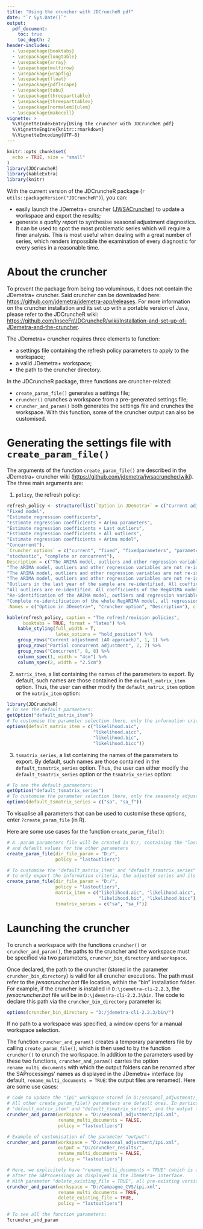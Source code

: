 ```yaml
---
title: "Using the cruncher with JDCruncheR pdf"
date: "`r Sys.Date()`"
output:
  pdf_document:
    toc: true
    toc_depth: 2
header-includes:
  - \usepackage{booktabs}
  - \usepackage{longtable}
  - \usepackage{array}
  - \usepackage{multirow}
  - \usepackage{wrapfig}
  - \usepackage{float}
  - \usepackage{pdflscape}
  - \usepackage{tabu}
  - \usepackage{threeparttable}
  - \usepackage{threeparttablex}
  - \usepackage[normalem]{ulem}
  - \usepackage{makecell}
vignette: >
  %\VignetteIndexEntry{Using the cruncher with JDCruncheR pdf}
  %\VignetteEngine{knitr::rmarkdown}
  %\VignetteEncoding{UTF-8}
---
```


```r
knitr::opts_chunk$set(
  echo = TRUE, size = "small"
)
library(JDCruncheR)
library(kableExtra)
library(knitr)
```


With the current version of the JDCruncheR package (`r utils::packageVersion("JDCruncheR")`), you can:

- easily launch the JDemetra+ cruncher ([JWSACruncher](https://github.com/jdemetra/jwsacruncher/releases)) to update a workspace and export the results;  
- generate a *quality report* to synthesise seasonal adjustment diagnostics. It can be used to spot the most problematic series which will require a finer analysis. This is most useful when dealing with a great number of series, which renders impossible the examination of every diagnostic for every series in a reasonable time. 

# About the cruncher

To prevent the package from being too voluminous, it does not contain the JDemetra+ cruncher. Said cruncher can be downloaded here: <https://github.com/jdemetra/jdemetra-app/releases>. For more information on the cruncher installation and its set up with a portable version of Java, please refer to the JDCruncheR wiki: <https://github.com/InseeFr/JDCruncheR/wiki/Installation-and-set-up-of-JDemetra-and-the-cruncher>.

The JDemetra+ cruncher requires three elements to function:

- a settings file containing the refresh policy parameters to apply to the workspace;  
- a valid JDemetra+ workspace;  
- the path to the cruncher directory.

In the JDCruncheR package, three functions are cruncher-related:  

- `create_param_file()` generates a settings file;  
- `cruncher()` crunches a workspace from a pre-generated settings file;  
- `cruncher_and_param()` both generates the settings file and crunches the workspace. With this function, some of the cruncher output can also be customised.

# Generating the settings file with `create_param_file()`

The arguments of the function `create_param_file()` are described in the JDemetra+ cruncher wiki (<https://github.com/jdemetra/jwsacruncher/wiki>). The three main arguments are:  

1. `policy`, the refresh policy:

```r
refresh_policy <- structure(list(`Option in JDemetra+` = c("Current adjustment (AO approach)",
"Fixed model", 
"Estimate regression coefficients", 
"Estimate regression coefficients + Arima parameters", 
"Estimate regression coefficients + Last outliers", 
"Estimate regression coefficients + All outliers", 
"Estimate regression coefficients + Arima model", 
"Concurrent"), 
`Cruncher options` = c("current", "fixed", "fixedparameters", "parameters (default policy)", "lastoutliers", "outliers", 
"stochastic", "complete or concurrent"), 
Description = c("The ARIMA model, outliers and other regression variables are not re-identified, and the values of all associated coefficients are fixed. All new observations are classified as additive outliers and corresponding coefficients are estimated during the regression phase. The transformation type remains unchanged.",
"The ARIMA model, outliers and other regression variables are not re-identified and the values of all coefficients are fixed. The transformation type remains unchanged.", 
"The ARIMA model, outliers and other regression variables are not re-identified. The coefficients of the ARIMA model are fixed but the regression variables coefficients are re-estimated. The transformation type remains unchanged.", 
"The ARIMA model, outliers and other regression variables are not re-identified. All coefficients of the RegARIMA model are re-estimated, for regression variables and ARIMA parameters. The transformation type remains unchanged.", 
"Outliers in the last year of the sample are re-identified. All coefficients of the RegARIMA model, regression variables and ARIMA parameters, are re-estimated. The transformation type remains unchanged.", 
"All outliers are re-identified. All coefficients of the RegARIMA model, regression variables and ARIMA parameters, are re-estimated. The transformation type remains unchanged.",
"Re-identification of the ARIMA model, outliers and regression variables, except the calendar variables. The transformation type remains unchanged.", 
"Complete re-identification of the whole RegARIMA model, all regression variables and ARIMA model orders.")), 
.Names = c("Option in JDemetra+", "Cruncher option", "Description"), class = "data.frame", row.names = c(NA, -7L))

kable(refresh_policy, caption = "The refresh/revision policies",
      booktabs = TRUE, format = "latex") %>% 
    kable_styling(full_width = T,
                  latex_options = "hold_position") %>% 
    group_rows("Current adjustment (AO approach)", 1, 1) %>% 
    group_rows("Partial concurrent adjustment", 2, 7) %>% 
    group_rows("Concurrent", 8, 8) %>% 
    column_spec(1, width = "4cm") %>% 
    column_spec(2, width = "2.5cm")


```

\begin{table}[!h]

\caption{\label{tab:unnamed-chunk-1}The refresh policies}
\centering
\begin{tabu} to \linewidth {>{\raggedright\arraybackslash}p{4cm}>{\raggedright\arraybackslash}p{2.5cm}>{\raggedright}X}
\toprule
Option in JDemetra+ & Cruncher option & Description\\
\midrule
\addlinespace[0.3em]
\hspace{1em}Current adjustment (AO approach) & current & The ARIMA model, outliers and other regression variables are not re-identified, and the values of all associated coefficients are fixed. All new observations are classified as additive outliers and corresponding coefficients are estimated during the regression phase. The transformation type remains unchanged..\\
\multicolumn{3}{l}{\textbf{Partial concurrent adjustment}}\\
\hspace{1em}Fixed model & fixed & The ARIMA model, outliers and other regression variables are not re-identified and the values of all coefficients are fixed. The transformation type remains unchanged.\\
\hspace{1em}Estimate regression coefficients & fixedparameters & The ARIMA model, outliers and other regression variables are not re-identified. The coefficients of the ARIMA model are fixed but the regression variables coefficients are re-estimated. The transformation type remains unchanged.\\
\hspace{1em}Estimate regression coefficients + Arima parameters & parameters (default policy) & The ARIMA model, outliers and other regression variables are not re-identified. All coefficients of the RegARIMA model are re-estimated, for regression variables and ARIMA parameters. The transformation type remains unchanged.\\
\hspace{1em}Estimate regression coefficients + Last outliers & lastoutliers & Outliers in the last year of the sample are re-identified. All coefficients of the RegARIMA model, regression variables and ARIMA parameters, are re-estimated. The transformation type remains unchanged.\\
\hspace{1em}Estimate regression coefficients + all outliers & outliers & All outliers are re-identified. All coefficients of the RegARIMA model, regression variables and ARIMA parameters, are re-estimated. The transformation type remains unchanged.\\
\hspace{1em}Estimate regression coefficients + Arima model & stochastic & Re-identification of the ARIMA model, outliers and regression variables, except the calendar variables. The transformation type remains unchanged.\\
\addlinespace[0.3em]
\multicolumn{3}{l}{\textbf{Concurrent}}\\
\hspace{1em}Concurrent & complete or concurrent & Complete re-identification of the whole RegARIMA model, all regression variables and ARIMA model orders.\\
\bottomrule
\end{tabu}
\end{table}

2. `matrix_item`, a list containing the names of the parameters to export. By default, such names are those contained in the `default_matrix_item` option. Thus, the user can either modify the `default_matrix_item` option or the `matrix_item` option:
```r
library(JDCruncheR)
# To see the default parameters:
getOption("default_matrix_item")
# To customise the parameter selection (here, only the information criteria are exported):
options(default_matrix_item = c("likelihood.aic",
                                "likelihood.aicc",
                                "likelihood.bic",
                                "likelihood.bicc"))
```

3. `tsmatrix_series`, a list containing the names of the parameters to export. By default, such names are those contained in the `default_tsmatrix_series` option. Thus, the user can either modify the `default_tsmatrix_series` option or the  `tsmatrix_series` option:
```r
# To see the default parameters:
getOption("default_tsmatrix_series")
# To customise the parameter selection (here, only the seasonaly adjusted series and its previsions are exported):
options(default_tsmatrix_series = c("sa", "sa_f"))
```

To visualise all parameters that can be used to customise these options, enter `?create_param_file` (in R).


Here are some use cases for the function `create_param_file()`:

```r
# A .param parameters file will be created in D:/, containing the "lastoutliers" refresh policy 
# and default values for the other parameters 
create_param_file(dir_file_param = "D:/",
                  policy = "lastoutliers")

# To customise the "default_matrix_item" and "default_tsmatrix_series" options 
# to only export the information criteria, the adjusted series and its forecast:
create_param_file(dir_file_param = "D:/",
                  policy = "lastoutliers",
                  matrix_item = c("likelihood.aic", "likelihood.aicc",
                                  "likelihood.bic", "likelihood.bicc"),
                  tsmatrix_series = c("sa", "sa_f"))
```



# Launching the cruncher

To crunch a workspace with the functions `cruncher()` or `cruncher_and_param()`, the paths to the cruncher and the workspace must be specified via two parameters, `cruncher_bin_directory` and `workspace`.

Once declared, the path to the cruncher (stored in the parameter `cruncher_bin_directory`) is valid for all cruncher executions. The path must refer to the *jwsacruncher.bat* file location, within the "bin" installation folder. For example, if the cruncher is installed in `D:\jdemetra-cli-2.2.3`, the *jwsacruncher.bat* file will be in `D:\jdemetra-cli-2.2.3\bin`. The code to declare this path via the `cruncher_bin_directory` parameter is:

```r
options(cruncher_bin_directory = "D:/jdemetra-cli-2.2.3/bin/")
```

If no path to a workspace was specified, a window opens for a manual workspace selection.

The function `cruncher_and_param()` creates a temporary parameters file by calling `create_param_file()`, which is then used to by the function `cruncher()` to crunch the workspace. In addition to the parameters used by these two functions, `cruncher_and_param()` carries the option `rename_multi_documents` with which the output folders can be renamed after the SAProcessings' names as displayed in the JDemetra+ interface (by default, `rename_multi_documents = TRUE`: the output files are renamed). Here are some use cases:

```r
# Code to update the "ipi" workspace stored in D:/seasonal_adjustment/, with the refresh policy "lastoutliers".
# All other create_param_file() parameters are default ones. In particular, the exported parameters are the default 
# "default_matrix_item" and "default_tsmatrix_series", and the output folder is D:/seasonal_adjustment/Output/.
cruncher_and_param(workspace = "D:/seasonal_adjustment/ipi.xml",
                   rename_multi_documents = FALSE,
                   policy = "lastoutliers")

# Example of customisation of the parameter "output":
cruncher_and_param(workspace = "D:/seasonal_adjustment/ipi.xml",
                   output = "D:/cruncher_results/",
                   rename_multi_documents = FALSE,
                   policy = "lastoutliers")

# Here, we explicitely have "rename_multi_documents = TRUE" (which is also the default value) to rename the ouput folders 
# after the SAProcessings as displayed in the JDemetra+ interface. 
# With parameter "delete_existing_file = TRUE", all pre-existing versions of such folders are deleted before the export.
cruncher_and_param(workspace = "D:/Campagne_CVS/ipi.xml",
                   rename_multi_documents = TRUE,
                   delete_existing_file = TRUE,
                   policy = "lastoutliers")

# To see all the function parameters:
?cruncher_and_param
```


